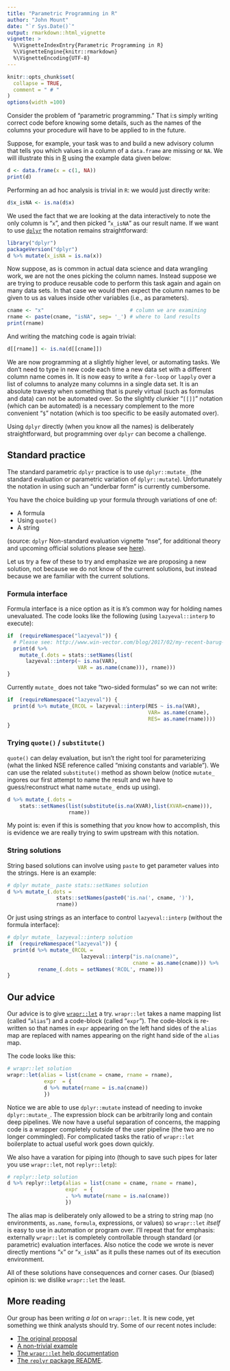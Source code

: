 ```yaml
---
title: "Parametric Programming in R"
author: "John Mount"
date: "`r Sys.Date()`"
output: rmarkdown::html_vignette
vignette: >
  %\VignetteIndexEntry{Parametric Programming in R}
  %\VignetteEngine{knitr::rmarkdown}
  %\VignetteEncoding{UTF-8}
---
```


```r
knitr::opts_chunk$set(
  collapse = TRUE,
  comment = " # "
)
options(width =100)
```

Consider the problem of "parametric programming."  That i:s simply writing correct
code before knowing some details, such as the names of the columns your
procedure will have to be applied to in the future.

Suppose, for example, your task was to and build a new advisory column that tells
you which values in a column of a `data.frame` are missing or `NA`.  We will illustrate this in [R](https://cran.r-project.org) using the example data given below:

```r
d <- data.frame(x = c(1, NA))
print(d)
```

Performing an ad hoc analysis is trivial in `R`: we would just
directly write:

```r
d$x_isNA <- is.na(d$x)
```

We used the fact that we are looking at the data interactively to note the only column is "`x`", and
then picked "`x_isNA`" as our result name.  If we want to use  [`dplyr`](https://CRAN.R-project.org/package=dplyr )
the notation remains straightforward:

```r
library("dplyr")
packageVersion("dplyr")
d %>% mutate(x_isNA = is.na(x))
```

Now suppose, as is common in actual data science and data wrangling work, we
are not the ones picking the column names.  Instead suppose we are trying to produce
reusable code to perform this task again and again on many data sets.  In that
case we would then expect the column names to be given to us as values inside
other variables (i.e., as parameters).

```r
cname <- "x"                            # column we are examining
rname <- paste(cname, "isNA", sep= '_') # where to land results
print(rname)
```

And writing the matching code is again trivial:

```r
d[[rname]] <- is.na(d[[cname]])
```

We are now programming at a slightly higher level, or automating tasks.  We don't need
to type in new code each time a new data set with a different column name comes in.  It
is now easy to write a `for-loop` or `lapply` over a list of columns to analyze many columns
in a single data set.  It is an absolute travesty when something that is purely virtual (such 
as formulas and data) can not be automated over.  So the slightly clunkier "`[[]]`" notation (which
can be automated) is a necessary complement to the more convenient "`$`" notation (which is too specific
to be easily automated over).

Using `dplyr`
directly (when you know all the names) 
is deliberately straightforward, but programming over `dplyr` can  become a challenge.

## Standard practice

The standard parametric `dplyr` practice is to use `dplyr::mutate_` (the standard 
evaluation or parametric variation of `dplyr::mutate`). Unfortunately 
the notation in using such an "underbar form" is currently cumbersome.

You have the choice building up your formula through variations of
one of:

 * A formula
 * Using `quote()`
 * A string
 
(source: `dplyr` Non-standard evaluation vignette "nse", for additional theory and upcoming official solutions please see [here](https://rpubs.com/hadley/lazyeval)).

Let us try a few of these to try and emphasize we are proposing a new solution, not because
we do not know of the current solutions, but instead because we are familiar with the current solutions.

### Formula interface

Formula interface is a nice option as it is `R`'s common way for holding names
unevaluated.  The code looks like the following (using `lazyeval::interp` to execute):
 
```r
if  (requireNamespace("lazyeval")) {
  # Please see: http://www.win-vector.com/blog/2017/02/my-recent-barug-talk-parametric-programming-in-r-with-replyr/#comment-66488
  print(d %>%
    mutate_(.dots = stats::setNames(list(
      lazyeval::interp(~ is.na(VAR),
                       VAR = as.name(cname))), rname)))
}
```

Currently `mutate_` does not take "two-sided formulas" so we can not write:


```r
if  (requireNamespace("lazyeval")) {
  print(d %>% mutate_(RCOL = lazyeval::interp(RES ~ is.na(VAR),
                                              VAR= as.name(cname),
                                              RES= as.name(rname))))
}
```


### Trying `quote()` / `substitute()`

`quote()` can delay evaluation, but isn't the right tool for parameterizing
(what the linked NSE reference called "mixing constants and variable").  We can
use the related `substitute()` method as shown below (notice `mutate_` ingores
our first attempt to name the result and we have to guess/reconstruct what
name `mutate_` ends up using).

```r
d %>% mutate_(.dots =
    stats::setNames(list(substitute(is.na(XVAR),list(XVAR=cname))),
                    rname))
```

My point is: even if this is something that *you* know how to accomplish, 
this is evidence we are really trying to swim upstream with this notation.

### String solutions 

String based solutions can involve using `paste` to get parameter values
into the strings.  Here is an example:

```r
# dplyr mutate_ paste stats::setNames solution
d %>% mutate_(.dots =
                stats::setNames(paste0('is.na(', cname, ')'),
                rname))
```

Or just using strings as an interface to control `lazyeval::interp` (without the formula interface):

```r
# dplyr mutate_ lazyeval::interp solution
if  (requireNamespace("lazyeval")) {
  print(d %>% mutate_(RCOL =
                        lazyeval::interp("is.na(cname)",
                                         cname = as.name(cname))) %>%
          rename_(.dots = setNames('RCOL', rname)))
}
```

## Our advice

Our advice is to give [`wrapr::let`](https://github.com/WinVector/replyr) a try.
`wrapr::let` takes a name mapping list (called "`alias`") and a code-block (called "`expr`").
The code-block is re-written so that names in `expr` appearing on the left hand sides
of the `alias` map are replaced with names appearing on the right hand side of the `alias` map.

The code looks like this:

```r
# wrapr::let solution
wrapr::let(alias = list(cname = cname, rname = rname),
            expr  = {
            d %>% mutate(rname = is.na(cname))
            })
```

Notice we are able to use `dplyr::mutate` instead of needing to invoke `dplyr::mutate_`.
The expression block can be arbitrarily long and contain deep pipelines.  We now have
a useful separation of concerns, the mapping code is a wrapper completely outside of the user
pipeline (the two are no longer commingled). For complicated
tasks the ratio of `wrapr::let` boilerplate to actual useful work goes down quickly.

We also have a varation for piping into (though to save such pipes for later you use 
`wrapr::let`, not `replyr::letp`):

```r
# replyr::letp solution
d %>% replyr::letp(alias = list(cname = cname, rname = rname),
                   expr  = {
                   . %>% mutate(rname = is.na(cname))
                   })
```

The alias map is deliberately only allowed to be a string to string map (no environments, `as.name`, `formula`, expressions, or values) so `wrapr::let` *itself* is easy to use in automation or program over. 
I'll repeat that for emphasis: externally `wrapr::let` is completely controllable through standard
(or parametric) evaluation interfaces.
Also notice the code we wrote is never directly mentions "`x`" or "`x_isNA`" as it pulls these names out of its execution environment.

All of these solutions have consequences and corner cases.  Our (biased) opinion is: we dislike `wrapr::let` the least.

## More reading

Our group has been writing *a lot* on `wrapr::let`.  It is new code, yet something we think analysts should try.  Some of our recent notes include:

 * [The original proposal](http://www.win-vector.com/blog/2016/12/parametric-variable-names-and-dplyr/)
 * [A non-trivial example](http://www.win-vector.com/blog/2016/12/using-replyrlet-to-parameterize-dplyr-expressions/)
 * [The `wrapr::let` help documentation](http://www.win-vector.com/blog/2016/12/helplet-packagereplyr/)
 * [The `replyr` package README](https://github.com/WinVector/replyr/blob/master/README.md).
